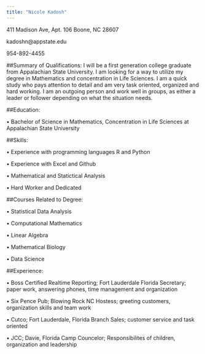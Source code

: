 ```yaml
---
title: "Nicole Kadosh"
---
```



411 Madison Ave, Apt. 106 
Boone, NC 28607

kadoshn@appstate.edu

954-892-4455

##Summary of Qualifications:
I will be a first generation college graduate from Appalachian State University. I am looking for a way to utilize my degree in Mathematics and concentration in Life Sciences. I am a quick study who pays attention to detail and am very task oriented, organized and hard working. I am an outgoing person and work well in groups, as either a leader or follower depending on what the situation needs.

##Education:

• Bachelor of Science in Mathematics, Concentration in Life Sciences at   Appalachian State University

##Skills: 

• Experience with programming languages R and Python

• Experience with Excel and Github

• Mathematical and Statictical Analysis

• Hard Worker and Dedicated


##Courses Related to Degree:

• Statistical Data Analysis

• Computational Mathematics

• Linear Algebra

• Mathematical Biology

• Data Science

##Experience:

• Boss Certified Realtime Reporting; Fort Lauderdale Florida
  Secretary; paper work, answering phones, time management and organization

• Six Pence Pub; Blowing Rock NC
  Hostess; greeting customers, organization skills and team work
  
• Cutco; Fort Lauderdale, Florida Branch
  Sales; customer service and task oriented
  
• JCC; Davie, Florida
  Camp Councelor; Responsibilites of children, organization and   leadership